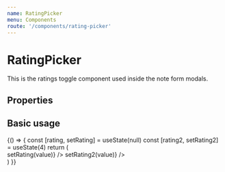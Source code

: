 ```yaml
---
name: RatingPicker
menu: Components
route: '/components/rating-picker'
---
```




# RatingPicker

This is the ratings toggle component used inside the note form modals.
 
## Properties
<Props of={RatingPicker} />

## Basic usage
<Playground>
{() => {
    const [rating, setRating] = useState(null)
    const [rating2, setRating2] = useState(4)
    return (
      <div>
      <RatingPicker inputName="rating1" rating={rating} onChange={value => setRating(value)} />
      <RatingPicker inputName="rating2" rating={rating2} onChange={value => setRating2(value)} />
      </div>
    )
}}
</Playground>
